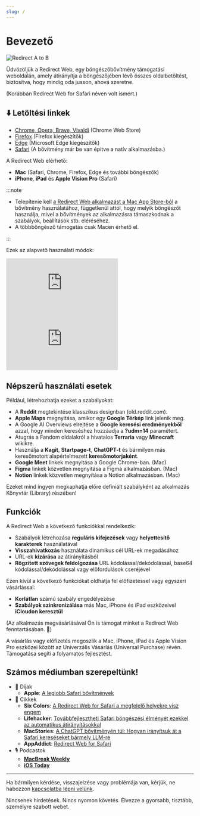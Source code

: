 ```yaml
---
slug: /
---
```



# Bevezető

<div style={{display: "flex", flexDirection: "column", alignItems: "flex-start", marginBottom: "25px"}}>
  <img src="./img/redirect-a-to-b.png" style={{display: "block", minWidth: "360px", maxWidth: "500px", width: "100%", height: "auto", marginBottom: "25px"}} alt="Redirect A to B" />
  <ExtensionStoreLinks />
</div>

Üdvözöljük a Redirect Web, egy böngészőbővítmény támogatási weboldalán, amely átirányítja a böngészőjében lévő összes oldalbetöltést, biztosítva, hogy mindig oda jusson, ahová szeretne.

(Korábban Redirect Web for Safari néven volt ismert.)

## ⬇️ Letöltési linkek

- [Chrome, Opera, Brave, Vivaldi](https://chromewebstore.google.com/detail/ffglckbhfbfmdkefdmjbhpnffkcmlhdh) (Chrome Web Store)
- [Firefox](https://addons.mozilla.org/firefox/addon/redirect-web/) (Firefox kiegészítők)
- [Edge](https://microsoftedge.microsoft.com/addons/detail/hmfkakfdccgdpgemaicfgngnmflefpga) (Microsoft Edge kiegészítők)
- [Safari](https://apps.apple.com/app/id1571283503) (A bővítmény már be van építve a natív alkalmazásba.)

A Redirect Web elérhető:

- **Mac** (Safari, Chrome, Firefox, Edge és további böngészők)
- **iPhone**, **iPad** és **Apple Vision Pro** (Safari)

:::note

- Telepítenie kell [a Redirect Web alkalmazást a Mac App Store-ból](https://apps.apple.com/app/id1571283503) a bővítmény használatához, függetlenül attól, hogy melyik böngészőt használja, mivel a bővítmények az alkalmazásra támaszkodnak a szabályok, beállítások stb. eléréséhez.
- A többböngésző támogatás csak Macen érhető el.

:::

Ezek az alapvető használati módok:

<iframe style={{width:"100%", aspectRatio:"9/16", height:"auto", maxHeight:"60vh", maxWidth:"35vh"}} src="https://www.youtube.com/embed/NaQ5X-v-qJU" title="iOS Demo Video (YouTube)" frameborder="0" allow="accelerometer; autoplay; clipboard-write; encrypted-media; gyroscope; picture-in-picture; web-share" allowfullscreen></iframe>

<iframe style={{width:"100%", aspectRatio:"17/9", height:"auto", maxHeight:"100vh"}} src="https://www.youtube.com/embed/5eU89Gu73SQ" title="macOS Demo Video (YouTube)" frameborder="0" allow="accelerometer; autoplay; clipboard-write; encrypted-media; gyroscope; picture-in-picture; web-share" allowfullscreen></iframe>

## Népszerű használati esetek

Például, létrehozhatja ezeket a szabályokat:

- A **Reddit** megtekintése klasszikus designban (old.reddit.com).
- **Apple Maps** megnyitása, amikor egy **Google Térkép** link jelenik meg.
- A Google AI Overviews elrejtése a **Google keresési eredményekből** azzal, hogy minden kereséshez hozzáadja a **?udm=14** paramétert.
- Átugrás a Fandom oldalakról a hivatalos **Terraria** vagy **Minecraft** wikikre.
- Használja a **Kagit**, **Startpage-t**, **ChatGPT-t** és bármilyen más keresőmotort alapértelmezett **keresőmotorjaként**.
- **Google Meet** linkek megnyitása a Google Chrome-ban. (Mac)
- **Figma** linkek közvetlen megnyitása a Figma alkalmazásban. (Mac)
- **Notion** linkek közvetlen megnyitása a Notion alkalmazásban. (Mac)

Ezeket mind ingyen megkaphatja előre definiált szabályként az alkalmazás Könyvtár (Library) részében!

## Funkciók

A Redirect Web a következő funkciókkal rendelkezik:

- Szabályok létrehozása **reguláris kifejezések** vagy **helyettesítő karakterek** használatával
- **Visszahivatkozás** használata dinamikus cél URL-ek megadásához
- URL-ek **kizárása** az átirányításból
- **Rögzített szövegek feldolgozása** URL kódolással/dekódolással, base64 kódolással/dekódolással vagy előfordulások cseréjével

Ezen kívül a következő funkciókat oldhatja fel előfizetéssel vagy egyszeri vásárlással:

- **Korlátlan** számú szabály engedélyezése
- **Szabályok szinkronizálása** más Mac, iPhone és iPad eszközeivel **iCloudon keresztül**

(Az alkalmazás megvásárlásával Ön is támogat minket a Redirect Web fenntartásában. 🙏)

A vásárlás vagy előfizetés megoszlik a Mac, iPhone, iPad és Apple Vision Pro eszközei között az Univerzális Vásárlás (Universal Purchase) révén. Támogatása segíti a folyamatos fejlesztést.

## Számos médiumban szerepeltünk!

* 🏅 Díjak
    * **Apple**: [A legjobb Safari bővítmények](https://apps.apple.com/us/story/id1377753262)
* 📰 Cikkek
    * **Six Colors**: [A Redirect Web for Safari a megfelelő helyekre visz engem](https://sixcolors.com/post/2022/11/redirect-web-for-safari-takes-me-to-the-right-places/)
    * **Lifehacker**: [Továbbfejlesztheti Safari böngészési élményét ezekkel az automatikus átirányításokkal](https://lifehacker.com/improve-your-safari-browsing-experience-with-these-auto-1849812013)
    * **MacStories**: [A ChatGPT bővítményén túl: Hogyan irányítsuk át a Safari kereséseket bármely LLM-re](https://www.macstories.net/tutorials/beyond-chatgpts-extension-how-to-redirect-safari-searches-to-any-llm/)
    * **AppAddict**: [Redirect Web for Safari](https://appaddict.app/post/redirect-web-for-safari)
* 🎙️ Podcastok
    * [**MacBreak Weekly**](https://youtu.be/I251K3L2s88?t=7427)
    * [**iOS Today**](https://youtu.be/cWkwH84b6M4?t=636)

---

Ha bármilyen kérdése, visszajelzése vagy problémája van, kérjük, ne habozzon [kapcsolatba lépni velünk](contact-us).

Nincsenek hirdetések. Nincs nyomon követés. Élvezze a gyorsabb, tisztább, személyre szabott webet.
